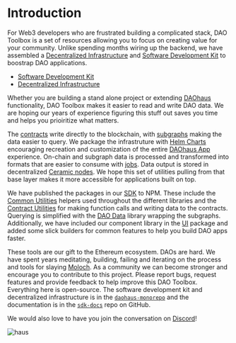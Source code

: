 # Introduction

For Web3 developers who are frustrated building a complicated stack, DAO Toolbox is a set of resources allowing you to focus on creating value for your community. Unlike spending months wiring up the backend, we have assembled a [Decentralized Infrastructure](./decentralized-infrastructure/overview) and [Software Development Kit](./sdk/overview) to boostrap DAO applications.

- [Software Development Kit](./sdk/overview)
- [Decentralized Infrastructure](./decentralized-infrastructure/overview)

Whether you are building a stand alone project or extending [DAOhaus](https://daohaus.club/) functionality, DAO Toolbox makes it easier to read and write DAO data. We are hoping our years of experience figuring this stuff out saves you time and helps you prioiritize what matters.

The [contracts](./decentralized-infrastructure/contracts) write directly to the blockchain, with [subgraphs](./decentralized-infrastructure/subgraphs) making the data easier to query. We package the infrastruture with [Helm Charts](./decentralized-infrastructure/helm-charts) encouraging recreation and customization of the entire [DAOhaus App](https://app.daohaus.club/) experience. On-chain and subgraph data is processed and transformed into formats that are easier to consume with [jobs](./decentralized-infrastructure/jobs). Data output is stored in decentralized [Ceramic nodes](./decentralized-infrastructure/ceramic-node). We hope this set of utilities pulling from that base layer makes it more accessible for applications built on top.

We have published the packages in our [SDK](./sdk/overview) to NPM. These include the [Common Utilities](./sdk/utilities/common-utilities/overview) helpers used throughout the different libraries and the [Contract Utilities](./sdk/utilities/contract-utilities/overview) for making function calls and writing data to the contracts. Querying is simplified with the [DAO Data](./sdk/data/overview) library wrapping the subgraphs. Additionally, we have included our component library in the [UI](./sdk/ui/overview) package and added some slick builders for common features to help you build DAO apps faster.

These tools are our gift to the Ethereum ecosystem. DAOs are hard. We have spent years meditating, building, failing and iterating on the process and tools for slaying [Moloch](https://slatestarcodex.com/2014/07/30/meditations-on-moloch/). As a community we can become stronger and encourage you to contribute to this project. Please report bugs, request features and provide feedback to help improve this DAO Toolbox. Everything here is open-source. The software development kit and decentralized infrastructure is in the [`daohaus-monorepo`](https://github.com/HausDAO/daohaus-monorepo/) and the documentation is in the [`sdk-docs`](https://github.com/HausDAO/sdk-docs) repo on GitHub.

We would also love to have you join the conversation on [Discord](https://discord.gg/daohaus)!

![haus](https://i.imgur.com/ZFUDkRh.jpg)
